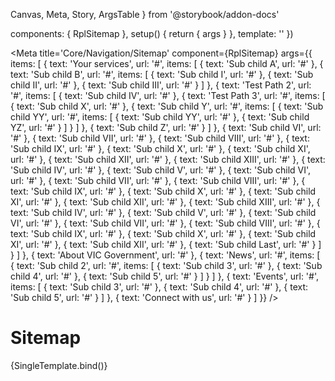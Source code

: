   Canvas,
  Meta,
  Story,
  ArgsTable
} from '@storybook/addon-docs'

  components: { RplSitemap },
  setup() {
    return { args }
  },
  template: '<RplSitemap v-bind="args" />'
})

<Meta
  title='Core/Navigation/Sitemap'
  component={RplSitemap}
  args={{
    items: [
      {
        text: 'Your services',
        url: '#',
        items: [
          { text: 'Sub child A', url: '#' },
          {
            text: 'Sub child B',
            url: '#',
            items: [
              { text: 'Sub child I', url: '#' },
              { text: 'Sub child II', url: '#' },
              { text: 'Sub child III', url: '#' }
            ]
          },
          {
            text: 'Test Path 2',
            url: '#',
            items: [
              { text: 'Sub child IV', url: '#' },
              {
                text: 'Test Path 3',
                url: '#',
                items: [
                  { text: 'Sub child X', url: '#' },
                  { text: 'Sub child Y',
                    url: '#',
                    items: [
                      {
                        text: 'Sub child YY',
                        url: '#',
                        items: [
                          { text: 'Sub child YY', url: '#' },
                          { text: 'Sub child YZ', url: '#' }
                        ]
                      }
                    ]
                  },
                  { text: 'Sub child Z', url: '#' }
                ]
              },
              { text: 'Sub child VI', url: '#' },
              { text: 'Sub child VII', url: '#' },
              { text: 'Sub child VIII', url: '#' },
              { text: 'Sub child IX', url: '#' },
              { text: 'Sub child X', url: '#' },
              { text: 'Sub child XI', url: '#' },
              { text: 'Sub child XII', url: '#' },
              { text: 'Sub child XIII', url: '#' },
              { text: 'Sub child IV', url: '#' },
              { text: 'Sub child V', url: '#' },
              { text: 'Sub child VI', url: '#' },
              { text: 'Sub child VII', url: '#' },
              { text: 'Sub child VIII', url: '#' },
              { text: 'Sub child IX', url: '#' },
              { text: 'Sub child X', url: '#' },
              { text: 'Sub child XI', url: '#' },
              { text: 'Sub child XII', url: '#' },
              { text: 'Sub child XIII', url: '#' },
              { text: 'Sub child IV', url: '#' },
              { text: 'Sub child V', url: '#' },
              { text: 'Sub child VI', url: '#' },
              { text: 'Sub child VII', url: '#' },
              { text: 'Sub child VIII', url: '#' },
              { text: 'Sub child IX', url: '#' },
              { text: 'Sub child X', url: '#' },
              { text: 'Sub child XI', url: '#' },
              { text: 'Sub child XII', url: '#' },
              { text: 'Sub child Last', url: '#' }
            ]
          }
        ]
      },
      { text: 'About VIC Government', url: '#' },
      {
        text: 'News',
        url: '#',
        items: [
          {
            text: 'Sub child 2',
            url: '#',
            items: [
              { text: 'Sub child 3', url: '#' },
              { text: 'Sub child 4', url: '#' },
              { text: 'Sub child 5', url: '#' }
            ]
          }
        ]
      },
      {
        text: 'Events',
        url: '#',
        items: [
          { text: 'Sub child 3', url: '#' },
          { text: 'Sub child 4', url: '#' },
          { text: 'Sub child 5', url: '#' }
        ]
      },
      { text: 'Connect with us', url: '#' }
    ]
  }}
/>

# Sitemap

<ArgsTable of={RplSitemap} />

<Canvas>
  <Story
    name='Sitemap'
    play={a11yStoryCheck}
  >
    {SingleTemplate.bind()}
  </Story>
</Canvas>
